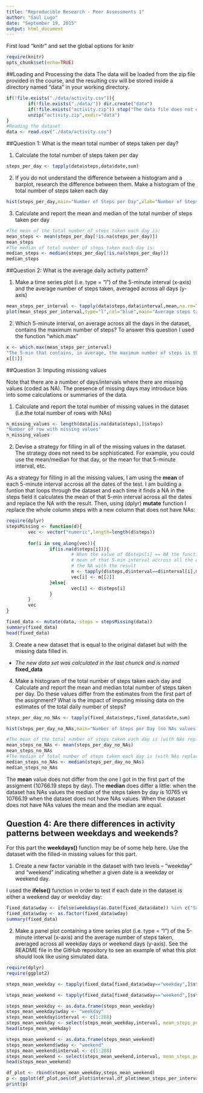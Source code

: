 ```yaml
---
title: "Reproducible Research - Peer Assessments 1"
author: "Saul Lugo"
date: "September 19, 2015"
output: html_document
---
```


First load "knitr" and set the global options for knitr

```r
require(knitr)
opts_chunk$set(echo=TRUE)
```

##Loading and Processing the data
The data will be loaded from the zip file provided in the course, and the resulting csv will be stored inside a directory named "data" in your working directory.

```r
if(!file.exists("./data/activity.csv")){
        if(!file.exists("./data/")) dir.create("data")
        if(!file.exists("activity.zip")) stop("The data file does not exists in the directory, you must download the file activity.zip")
        unzip("activity.zip",exdir="data")
}
#Reading the dataset
data <- read.csv("./data/activity.csv")
```

##Question 1: What is the mean total number of steps taken per day?

1) Calculate the total number of steps taken per day

```r
steps_per_day <- tapply(data$steps,data$date,sum)
```

2) If you do not understand the difference between a histogram and a barplot, research the difference between them. Make a histogram of the total number of steps taken each day

```r
hist(steps_per_day,main="Number of Steps per Day",xlab="Number of Steps",breaks = 10,freq=TRUE,col="blue")
```

3) Calculate and report the mean and median of the total number of steps taken per day

```r
#The mean of the total number of steps taken each day is:
mean_steps <- mean(steps_per_day[!is.na(steps_per_day)])
mean_steps
#The median of total number of steps taken each day is:
median_steps <- median(steps_per_day[!is.na(steps_per_day)])
median_steps
```

##Question 2: What is the average daily activity pattern?

1) Make a time series plot (i.e. type = "l") of the 5-minute interval (x-axis) and the average number of steps taken, averaged across all days (y-axis)

```r
mean_steps_per_interval <- tapply(data$steps,data$interval,mean,na.rm=TRUE)
plot(mean_steps_per_interval,type="l",col="blue",main="Average steps taken per 5-min interval")
```

2) Which 5-minute interval, on average across all the days in the dataset, contains the maximum number of steps?
To answer this question I used the function "which.max"
```r
x <- which.max(mean_steps_per_interval)
"The 5-min that contains, in average, the maximum number of steps is the interval number:"
x[[1]]
```

##Question 3: Imputing missiong values

Note that there are a number of days/intervals where there are missing values (coded as NA). The presence of missing days may introduce bias into some calculations or summaries of the data.

1) Calculate and report the total number of missing values in the dataset (i.e.the total number of rows with NAs)
```r
n_missing_values <- length(data[is.na(data$steps),]$steps)
"Number of row with missing values"
n_missing_values
```

2) Devise a strategy for filling in all of the missing values in the dataset. The strategy does not need to be sophisticated. For example, you could use the mean/median for that day, or the mean for that 5-minute interval, etc.

As a strategy for filling in all the missing values, I am using the **mean** of each 5-minute interval accross all the dates of the test. I am building a funtion that loops through the dataset and each time it finds a NA in the steps field it calculates the mean of that 5-min interval across all the dates and replace the NA with the result. Then, using (dplyr) **mutate** function I replace the whole column steps with a new column that does not have NAs:

```r
require(dplyr)
stepsMissing <- function(d){
        vec <- vector("numeric",length=length(d$steps))
        
        for(i in seq_along(vec)){
                if(is.na(d$steps[i])){
                        # When the value of d$steps[i] == NA the function calculates the
                        # mean of that 5-min interval accross all the dates and replace
                        # the NA with the result
                        m <- tapply(d$steps,d$interval==d$interval[i],mean,na.rm=TRUE)
                        vec[i] <- m[[2]]
                }else{
                        vec[i] <- d$steps[i]
                }
        }
        vec
}

fixed_data <- mutate(data, steps = stepsMissing(data))
summary(fixed_data)
head(fixed_data)
```

3) Create a new dataset that is equal to the original dataset but with the missing data filled in.
- *The new data set was calculated in the last chunck and is named* **fixed_data** 

4) Make a histogram of the total number of steps taken each day and Calculate and report the mean and median total number of steps taken per day. Do these values differ from the estimates from the first part of the assignment? What is the impact of imputing missing data on the estimates of the total daily number of steps?

```r
steps_per_day_no_NAs <- tapply(fixed_data$steps,fixed_data$date,sum)

hist(steps_per_day_no_NAs,main="Number of Steps per Day (no NAs values)",xlab="Number of Steps",breaks = 10,freq=TRUE,col="red")

#The mean of the total number of steps taken each day is (with NAs replaced by a value):
mean_steps_no_NAs <- mean(steps_per_day_no_NAs)
mean_steps_no_NAs
#The median of total number of steps taken each day is (with NAs replaced by a value):
median_steps_no_NAs <- median(steps_per_day_no_NAs)
median_steps_no_NAs
```

The **mean** value does not differ from the one I got in the first part of the assigment (10766.19 steps by day). The **median** does differ a little: when the dataset has NAs values the median of the steps taken by day is 10765 vs 10766.19 when the dataset does not have NAs values. When the dataset does not have NAs values the mean and the median are equal.

## Question 4: Are there differences in activity patterns between weekdays and weekends?

For this part the **weekdays()** function may be of some help here. Use the dataset with the filled-in missing values for this part.

1) Create a new factor variable in the dataset with two levels – “weekday” and “weekend” indicating whether a given date is a weekday or weekend day.

I used the **ifelse()** function in order to test if each date in the dataset is either a weekend day or weekday day:

```r
fixed_data$wday <- ifelse(weekdays(as.Date(fixed_data$date)) %in% c("Saturday","Sunday"),"weekend","weekday")
fixed_data$wday <- as.factor(fixed_data$wday)
summary(fixed_data)
```

2) Make a panel plot containing a time series plot (i.e. type = "l") of the 5-minute interval (x-axis) and the average number of steps taken, averaged across all weekday days or weekend days (y-axis). See the README file in the GitHub repository to see an example of what this plot should look like using simulated data.

```r
require(dplyr)
require(ggplot2)

steps_mean_weekday <- tapply(fixed_data[fixed_data$wday=="weekday",]$steps,fixed_data[fixed_data$wday=="weekday",]$interval,mean)

steps_mean_weekend <- tapply(fixed_data[fixed_data$wday=="weekend",]$steps,fixed_data[fixed_data$wday=="weekend",]$interval,mean)

steps_mean_weekday <- as.data.frame(steps_mean_weekday)
steps_mean_weekday$wday <- "weekday"
steps_mean_weekday$interval <- c(1:288)
steps_mean_weekday <- select(steps_mean_weekday,interval, mean_steps_per_interval=steps_mean_weekday,wday)
head(steps_mean_weekday)

steps_mean_weekend <- as.data.frame(steps_mean_weekend)
steps_mean_weekend$wday <- "weekend"
steps_mean_weekend$interval <- c(1:288)
steps_mean_weekend <- select(steps_mean_weekend,interval, mean_steps_per_interval=steps_mean_weekend,wday)
head(steps_mean_weekend)

df_plot <- rbind(steps_mean_weekday,steps_mean_weekend)
p <- ggplot(df_plot,aes(df_plot$interval,df_plot$mean_steps_per_interval)) + geom_line(col="red") + facet_grid(wday ~ .) + ggtitle("Activity Pattern during the weekdays vs Activity Pattern during the weekend")
print(p)
```